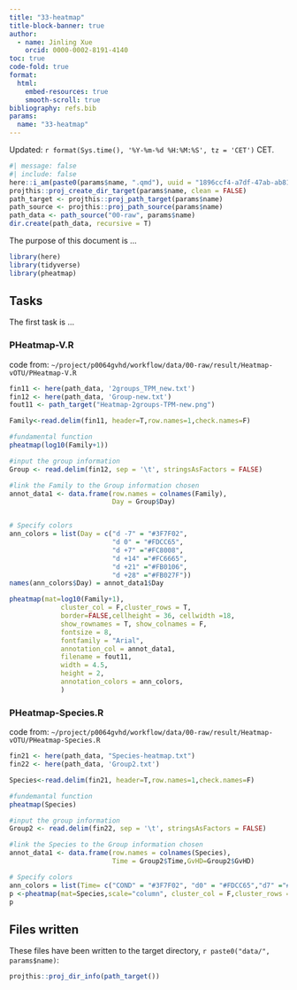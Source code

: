 ```yaml
---
title: "33-heatmap"
title-block-banner: true
author:
  - name: Jinling Xue
    orcid: 0000-0002-8191-4140
toc: true
code-fold: true
format: 
  html:
    embed-resources: true
    smooth-scroll: true
bibliography: refs.bib
params:
  name: "33-heatmap"
---
```


Updated: `r format(Sys.time(), '%Y-%m-%d %H:%M:%S', tz = 'CET')` CET.


```r
#| message: false
#| include: false
here::i_am(paste0(params$name, ".qmd"), uuid = "1896ccf4-a7df-47ab-ab81-c0e3a2b10781")
projthis::proj_create_dir_target(params$name, clean = FALSE)
path_target <- projthis::proj_path_target(params$name)
path_source <- projthis::proj_path_source(params$name)
path_data <- path_source("00-raw", params$name)
dir.create(path_data, recursive = T)
```

The purpose of this document is ...

```r
library(here)
library(tidyverse)
library(pheatmap)
```

## Tasks

The first task is ...

### PHeatmap-V.R

code from: `~/project/p0064gvhd/workflow/data/00-raw/result/Heatmap-vOTU/PHeatmap-V.R`

```r
fin11 <- here(path_data, '2groups_TPM_new.txt')
fin12 <- here(path_data, 'Group-new.txt')
fout11 <- path_target("Heatmap-2groups-TPM-new.png")

Family<-read.delim(fin11, header=T,row.names=1,check.names=F)

#fundamental function
pheatmap(log10(Family+1))

#input the group information
Group <- read.delim(fin12, sep = '\t', stringsAsFactors = FALSE)

#link the Family to the Group information chosen
annot_data1 <- data.frame(row.names = colnames(Family), 
                          Day = Group$Day)


# Specify colors 
ann_colors = list(Day = c("d -7" = "#3F7F02", 
                          "d 0" = "#FDCC65",
                          "d +7" ="#FC8008",
                          "d +14" ="#FC6665",
                          "d +21" ="#FB0106",
                          "d +28" ="#FB027F"))
names(ann_colors$Day) = annot_data1$Day

pheatmap(mat=log10(Family+1),
             cluster_col = F,cluster_rows = T,
             border=FALSE,cellheight = 36, cellwidth =18,
             show_rownames = T, show_colnames = F,
             fontsize = 8,
             fontfamily = "Arial",
             annotation_col = annot_data1,
             filename = fout11,
             width = 4.5,
             height = 2,
             annotation_colors = ann_colors,
             )
```

### PHeatmap-Species.R

code from: `~/project/p0064gvhd/workflow/data/00-raw/result/Heatmap-vOTU/PHeatmap-Species.R`

```r
fin21 <- here(path_data, "Species-heatmap.txt")
fin22 <- here(path_data, 'Group2.txt')

Species<-read.delim(fin21, header=T,row.names=1,check.names=F)

#fundemantal function
pheatmap(Species)

#input the group information
Group2 <- read.delim(fin22, sep = '\t', stringsAsFactors = FALSE)

#link the Species to the Group information chosen
annot_data1 <- data.frame(row.names = colnames(Species), 
                          Time = Group2$Time,GvHD=Group2$GvHD)

# Specify colors 
ann_colors = list(Time= c("COND" = "#3F7F02", "d0" = "#FDCC65","d7" ="#FC8008","d14" ="#FC6665","d21" ="#FB0106","d28" ="#FB027F","POST" ="#800080","IDX" ="#0F7FFE","DONOR" ="#CCCCCB"),GvHD=c("0"= "#e3f2fd", "1" = "#90caf9","2"= "#0d47a1"))
p <-pheatmap(mat=Species,scale="column", cluster_col = F,cluster_rows = T,border=FALSE,cellheight = 6, cellwidth =3,show_rownames = T, show_colnames = F,annotation_col = annot_data1,annotation_colors = ann_colors)
p
```





## Files written

These files have been written to the target directory, ```r paste0("data/", params$name)```:

```r
projthis::proj_dir_info(path_target())
```
